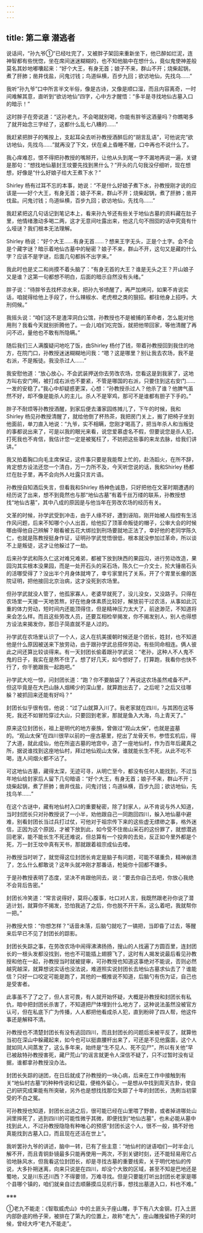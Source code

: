 ```yaml
---
---
---
```

title: 第二章 潜逃者
---




说话间，“孙九爷①”已经吐完了，又被胖子架回来重新坐下，他已醉如烂泥，连神智都有些恍惚，坐在席间迷迷糊糊的，也不知他脑中在想什么，竟似鬼使神差般莫名其妙地嘟囔起来：“好个大王，有身无首；娘子不来，群山不开；烧柴起锅，煮了肝肺；凿井伐盐，问鬼讨钱；鸟道纵横，百步九回；欲访地仙，先找乌……”

我听“孙九爷”口中所言半文半俗，像是古诗，又像是顺口溜，而且内容离奇，一时间难解其意，直听到“欲访地仙”四字，心中方才醒悟：“多半是寻找地仙古墓入口的暗示！”

这时胖子在旁说道：“这孙老九，不会喝就别喝，你能有胖爷这酒量吗？你瞧喝多了就开始念三字经了，这都什么乱七八糟的……”

我赶紧把胖子的嘴按上，支起耳朵去听孙教授酒醉后的“胡言乱语”，可他说完“欲访地仙，先找乌……”就再没了下文，伏在桌上昏睡不醒，口中再也不说什么了。

我心痒难忍，恨不得把孙教授的嘴掰开，让他从头到尾一字不漏地再说一遍，关键是那句：“想找地仙墓封王坟要先找到黑什么？”开头的几句我没仔细听，现在想想，好像是“什么好娘子给大王煮下水？”

Shirley 杨有过耳不忘的本事，她说：“不是什么好娘子煮下水，孙教授刚才说的应该是——好个大王，有身无首；娘子不来，群山不开；烧柴起锅，煮了肝肺；凿井伐盐。问鬼讨钱；鸟道纵横，百步九回；欲访地仙，先找乌……”

我赶紧把这几句话记到笔记本上，看来孙九爷还有些关于地仙古墓的资料藏在肚子里，他情绪激动多喝二两，这才无意间吐露出来，他这几句不囫囵的话中究竟有什么哑谜？我们根本无法理解。

Shirley 杨说：“好个大王……有身无首……？想来王字无头，正是个土字。会不会是个藏字谜？暗示着地仙古墓中的秘密？娘子不来，群山不开，这句又是藏的什么字？应该不是字谜，后面几句都拆不出字来。”

我此时也是丈二和尚摸不着头脑了：“有身无首的大王？谁是无头之王？开山娘子又是谁？这第一句都想不明白，后面的暗示自然没有头绪。”

胖子说：“待胖爷去找杯凉水来，把孙九爷喷醒了，再严加烤问，如果不肯说实话，咱就得给他上手段了，什么辣椒水、老虎橙之类的狠招。都往他身上招呼。大刑伺候。”

我摇头说：“咱们这不是渣滓洞白公馆，孙教授也不是被捕的革命者，怎么能对他用刑？我看今天就别折腾他了。一会儿咱们吃完饭，就把他带回家，等他清醒了再问不迟，量他也不敢有所隐瞒。”

随后我们三人满腹疑问地吃了饭，由Shirley 杨付了钱，带着孙教授回到我住的地方，在院门口，孙教授迷迷糊糊地问我：“嗯？这是哪里？别让我去农场，我不是右派，不是叛徒。我没杀过人……”

我安慰他道：“放心放心，不会武装押送你去劳改农场，您看这是到我家了，这地方叫右安门啊，被打成右派也不要紧，不管是哪国的右派，只要住到这右安门……一发的安稳了。”我心中却疑惑更深，心想：“孙教授杀过人？他杀了谁？他脾气虽然不好，却不像是能杀人的主儿。杀人不是宰鸡，那可不是谁都有胆子下手的。”

胖子不耐烦等孙教授酒醒，到家后便去潘家园练摊儿了，下午的时候，我和Shirley 杨见孙教授清醒了，就给他倒了杯热茶，我把房门关上，搬了把椅子坐到他面前，单刀直入地说：“九爷，实不相瞒，您刚才喝高了，把当年杀人和当叛徒的事都说出来了，可是以我的眼光来看，说您爱慕虚名不假，但要说您是杀人犯，打死我也不肯信，我估计您一定是被冤枉了，不妨把这些事的来龙去脉，给我们讲讲。”

我又拍着胸口向毛主席保证，这件事只要是我能帮上忙的，赴汤蹈火，在所不辞，肯定想方设法还您一个清白，万一力所不及，今天听您说的话，我和Shirley 杨都烂在肚子里，再不会向外人吐露只言片语。

孙教授自知酒后失言，但看我和Shirley 杨神色诚恳，只好把他在文革时期遭遇的经历说了出来，想不到竟然也与那“地仙古墓”有着千丝万缕的联系，孙教授想找“地仙古墓”，其中八成的原因是与他当年在劳改农场的经历有关。

文革的时候，孙学武受到冲击，由于人缘不好，遭到诬陷，刚开始被人指控有生活作风问题，后来不知哪个小人出首，给他扣了顶革命叛徒的帽子，公审大会的时候哪由得他自己辨解？眼看被五花大绑拉到刑场要就地正法了，幸好他的老同学陈久仁，也就是陈教授挺身作证，证明孙学武觉悟很低，根本就没参加过革命，所以谈不上是叛徒，这才让他躲过了一劫。

后来孙学武和陈久仁这对难兄难弟，都被下放到陕西的果园沟，进行劳动改造，果园沟其实根本没果园，而是一处开石头的采石场，陈久仁一介文士，抡大锤凿石头的活哪受得了？没出半个月身体就垮了，幸亏家里托了关系，开了个胃里长瘤的医院证明，把他接回北京治病，这才没死到农场里。

但孙学武就没人管了，他孤家寡人，老婆早就死了，没儿没女，又没路子。只得在农场里一天接一天地苦熬，好在他身体素质比较好，解放前干过农活，从事如此沉重的体力劳动，短时间内还能顶得住，但是精神压力太大了，前途渺茫，不知道将来会怎么样。而且这些劳改人员，还要互相检举揭发，你不揭发别人，别人也得想方设法来揭发你，那日子简直就不是人过的。

孙学武在农场里认识了一个人，这人在抗美援朝时候还是个团长，姓封，也不知道他是什么原因被送来下放劳动，由于跟孙学武总搭伴劳动，有些同命相连。俩人彼此之间还算比较谈得来。有一天封团长偷着跟孙学武说：“老孙，这种人不人鬼不鬼的日子，我实在是熬不住了。想了好几天，如今想好了，打算跑，我看你也快不行了，你干脆跟我一起跑吧。”

孙学武大吃一惊，问封团长道：“跑？你不要脑袋了？再说这农场虽然戒备不严，但这毕竟是在大巴山脉人烟稀少的深山里，就算跑出去了，之后呢？之后又往哪躲？被抓回来还能有好吗？”

封团长似乎很有信，他说：“过了山就算入川了。我老家就在四川，与其困在这等死，我还不如冒险穿过大山，只要回到老家，那就是鱼入大海，鸟上青天了。”

原来这位封团长，祖上是明代的地方豪族，曾做过“观山太保”，也就是盗墓的。“观山太保”在四川很早以前的一座古墓里，挖出了龙骨天书，参悟玄机后，得了大道，就此成仙，他在所盗古墓的地宫中，造了一座地仙村，作为百年后藏真之所，据说谁找到这座地仙村，拜过地仙观山太保，谁就能长生不死，从此不吃不喝，连人间烟火都不沾了。

可这地仙古墓，藏得太深，无迹可寻，从明亡至今，都没有任何人能找到，不过当年地仙给封家后人留下几句暗语：“好个大王，有身无首；娘子不来，群山不开；烧柴起锅，煮了肝肺；凿井伐盐，问鬼讨钱；鸟道纵横，百步九回；欲访地仙，先找乌羊……”

在这个古谜中，藏有地仙村入口的重要秘密，除了封家人，从不肯说与外人知道，当时封团长只对孙教授说了一小半，劝他跟自己一同跑回四川，躲入地仙墓中避难，别看封团长当过兵打过仗，可他对于祖宗传下来的这些虚无缥缈之事，格外迷信，正因为这个原因，才被下放到此，如今受不住凿山采石的这份罪了，就想潜逃回老家，能不能长生不死还难说，但总算有一个投奔的去处，反正如今里外都是个死，万一封王坟中真有天书，那就跟着祖宗成仙去喽。

孙教授当时听了，就觉得这位封团长肯定是脑子有问题，可能不堪重负，精神崩溃了，怎么什么都敢说？这年头就冲刚才那番话，枪毙你十回都不嫌多。

于是孙教授表明了态度，坚决不肯跟他同去，说：“要去你自己去吧，你放心我绝不会背后告密。”

封团长冷笑道：“常言说得好，莫将心腹事，吐口对人言，我既然跟老孙你说了潜逃计划，就算你不揭发，恐怕我逃了之后，你也脱不开干系，这么着吧，我就帮你一把。”

孙教授大惊：“你想怎样？”话音未落，后脑勺就吃了一镐把，当即昏了过去，等醒来后早已不见了封团长的踪影。

封团长失踪之事，在劳改农场中闹得沸沸扬扬，搜山的人找遍了方圆百里，连封团长的一根头发都没找到，他也不可能插上翅膀飞了，这时有人揭发说最后看见孙教授和他在一起，孙教授当时就被提审，可孙教授也知道这事绝对不能说，否则必然越究越深，就算想说实话也没法说，难道照实说封团长去地仙古墓求仙去了？谁能信？只好一口咬定可能是跑了，其他的一概推说不知道，后脑勺有伤为证，自己也是受害者。

此事虽不了了之了，但人言可畏，有人就开始怀疑，大概是孙教授和封团长有私仇，暗中把封团长杀害了，不知道把尸体埋到什么地方了，这种说法虽然没被官方认可，但在私底下广为传播，人人都把他看成杀人犯，直到粉碎了四人帮，他这件事还是解释不清。

孙教授也不清楚封团长有没有逃回四川，而且封团长的问题后来被平反了，就算他当初在深山中躲藏起来，如今也可以挺直腰杆出来了，可还是不见他露面，这个人就如同人间蒸发了，这么多年来，始终是“生不见人、死不见尸”，所以有关他“早已被敌特孙教授害死，藏尸荒山”的谣言就更令人深信不疑了，只不过暂时没有证据，谁都拿孙教授没办法。

封团长失踪的谜团，在日后就成了孙教授的一块心病，后来在工作中接触到有关“地仙村古墓”的种种传说和记载，便格外留心，一是想从中找到周天古卦，使自己的研究成果能有所突破，另外也是想找找那位失踪了十年的封团长，洗刷当初蒙受的不白之冤。

可孙教授也知道，封团长出逃之后，很可能已经在山里喂了野兽，或者掉进哪处山涧里摔死了，逃到四川的可能性微乎其微，即便找到“地仙古墓”，也未必能从墓中找到此人，不过孙教授隐隐有种唯心的预感“封团长这个人，很不一般，搞不好他真能找到古墓入口，而且现在还活在世上”。

我听罢孙九爷的讲述，脑中一转，已有了些主意：“地仙村的谜语咱们一时半会儿解不开，而且青铜卦镜最多只能再使用一两次，不到关键时刻，还不能轻易用它占验地脉风水，但我看这位封团长，却是寻找古墓的重要线索，关于明代地仙的传说，大多扑朔迷离，向来只说是在四川，却没个大致的区域，甚至不知是巴地还是蜀地，又是川东还川西？不得要领，万难寻找。但是只要能打听出封团长老家是哪个县哪个镇的，咱们就亲自过去顺藤摸瓜见机行事，想找出墓道入口，料也不难。”

※※※

①老九不能走：《智取威虎山》中的土匪头子座山雕，手下有八大金钢，打入土匪内部卧底的杨子荣，被排在了第九的位置上，故称“老九”，座山雕挽留杨子荣的时候，曾经大呼“老九不能走”。